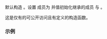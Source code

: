 {{cpp/regex/sub_match/title | sub_match}}
{{cpp/regex/sub_match/navbar}}
{{ddcl|since=c++11|
constexpr sub_match();
}}

默认构造 {{lc|std::sub_match}}。设置 {{rlpt|/#数据成员|matched}} 成员为 {{c|false}} 并值初始化继承的成员 {{rlpt|/#数据成员|first}} 与 {{rlpt|/#数据成员|second}}。

这是仅有的可公开访问且有定义的构造函数。

===示例===
{{example
|code=
#include &lt;cassert&gt;
#include &lt;regex&gt;

int main()
{
    std::sub_match&lt;const char*&gt; s;
    assert(!s.matched);
}
}}

{{langlinks|de|en|es|fr|it|ja|pt|ru}}